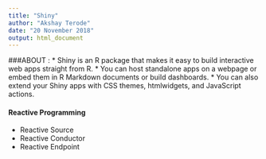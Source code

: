 ```yaml
---
title: "Shiny"
author: "Akshay Terode"
date: "20 November 2018"
output: html_document
---
```

###ABOUT :
* Shiny is an R package that makes it easy to build interactive web apps straight from R.
* You can host standalone apps on a webpage or embed them in R Markdown documents or build dashboards. 
* You can also extend your Shiny apps with CSS themes, htmlwidgets, and JavaScript actions.

#### Reactive Programming
* Reactive Source
* Reactive Conductor
* Reactive Endpoint